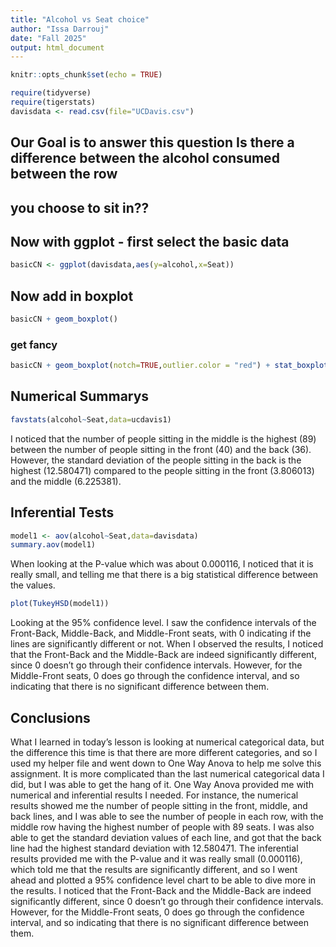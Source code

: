 ```yaml
---
title: "Alcohol vs Seat choice"
author: "Issa Darrouj"
date: "Fall 2025"
output: html_document
---
```


```r
knitr::opts_chunk$set(echo = TRUE)
```

```r
require(tidyverse)
require(tigerstats)
davisdata <- read.csv(file="UCDavis.csv")
```
## Our Goal is to answer this question Is there a difference between the alcohol consumed between the row
## you choose to sit in??

## Now with ggplot - first select the basic data

```r
basicCN <- ggplot(davisdata,aes(y=alcohol,x=Seat))
```
## Now add in boxplot

```r
basicCN + geom_boxplot()
```
  
  
### get fancy  

```r
basicCN + geom_boxplot(notch=TRUE,outlier.color = "red") + stat_boxplot(geom ='errorbar') + labs(title="Fancy notch boxplot \n with 2 lines")
```

## Numerical Summarys 

```r
favstats(alcohol~Seat,data=ucdavis1)
```

I noticed that the number of people sitting in the middle is the highest (89) between the number of people sitting in the front (40) and the back (36). However, the standard deviation of the people sitting in the back is the highest (12.580471) compared to the people sitting in the front (3.806013) and the middle (6.225381).  

## Inferential Tests

```r
model1 <- aov(alcohol~Seat,data=davisdata)
summary.aov(model1)
```

When looking at the P-value which was about 0.000116, I noticed that it is really small, and telling me that there is a big statistical difference between the values. 

```r
plot(TukeyHSD(model1))
```

Looking at the 95% confidence level. I saw the confidence intervals of the Front-Back, Middle-Back, and Middle-Front seats, with 0 indicating if the lines are significantly different or not. When I observed the results, I noticed that the Front-Back and the Middle-Back are indeed significantly different, since 0 doesn't go through their confidence intervals. However, for the Middle-Front seats, 0 does go through the confidence interval, and so indicating that there is no significant difference between them. 

## Conclusions

What I learned in today's lesson is looking at numerical categorical data, but the difference this time is that there are more different categories, and so I used my helper file and went down to One Way Anova to help me solve this assignment. It is more complicated than the last numerical categorical data I did, but I was able to get the hang of it. One Way Anova provided me with numerical and inferential results I needed. For instance, the numerical results showed me the number of people sitting in the front, middle, and back lines, and I was able to see the number of people in each row, with the middle row having the highest number of people with 89 seats. I was also able to get the standard deviation values of each line, and got that the back line had the highest standard deviation with 12.580471. The inferential results provided me with the P-value and it was really small (0.000116), which told me that the results are significantly different, and so I went ahead and plotted a 95% confidence level chart to be able to dive more in the results. I noticed that the Front-Back and the Middle-Back are indeed significantly different, since 0 doesn't go through their confidence intervals. However, for the Middle-Front seats, 0 does go through the confidence interval, and so indicating that there is no significant difference between them.  
